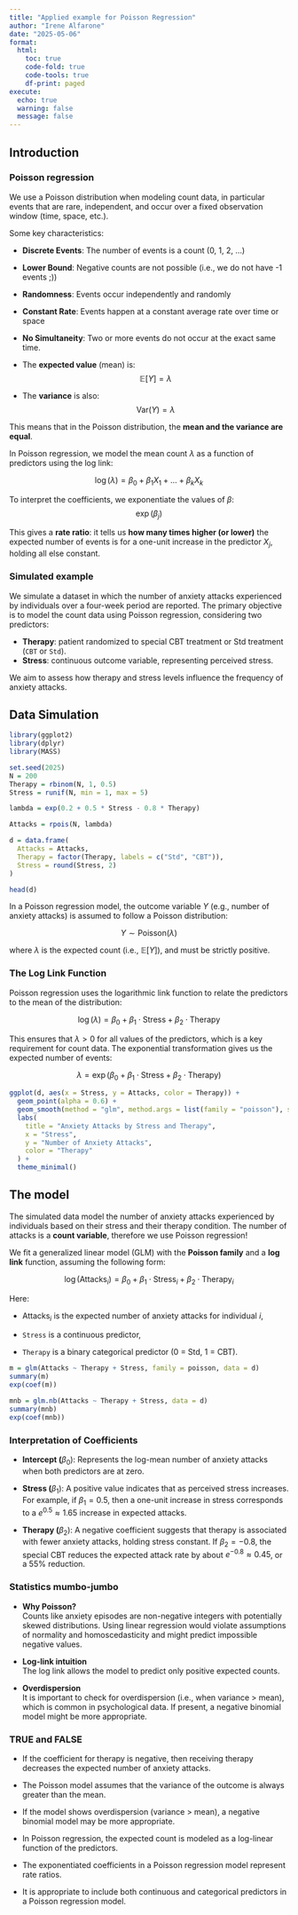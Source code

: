 ```yaml
---
title: "Applied example for Poisson Regression"
author: "Irene Alfarone"
date: "2025-05-06"
format:
  html:
    toc: true
    code-fold: true
    code-tools: true
    df-print: paged
execute:
  echo: true
  warning: false
  message: false
---
```


## Introduction

### Poisson regression

We use a Poisson distribution when modeling count data, in particular events that are rare, independent, and occur over a fixed observation window (time, space, etc.).

Some key characteristics:

-   **Discrete Events**: The number of events is a count (0, 1, 2, ...)

-   **Lower Bound**: Negative counts are not possible (i.e., we do not have -1 events ;))

-   **Randomness**: Events occur independently and randomly

-   **Constant Rate**: Events happen at a constant average rate over time or space

-   **No Simultaneity**: Two or more events do not occur at the exact same time.

-   The **expected value** (mean) is:\
    $$
    \mathbb{E}[Y] = \lambda
    $$

-   The **variance** is also:\
    $$
    \text{Var}(Y) = \lambda
    $$

This means that in the Poisson distribution, the **mean and the variance are equal**.

In Poisson regression, we model the mean count $\lambda$ as a function of predictors using the log link:

$$
\log(\lambda) = \beta_0 + \beta_1 X_1 + \dots + \beta_k X_k
$$

To interpret the coefficients, we exponentiate the values of $\beta$:\
$$
  \exp(\beta_j)
  $$

This gives a **rate ratio**: it tells us **how many times higher (or lower)** the expected number of events is for a one-unit increase in the predictor $X_j$, holding all else constant.

### Simulated example

We simulate a dataset in which the number of anxiety attacks experienced by individuals over a four-week period are reported. The primary objective is to model the count data using Poisson regression, considering two predictors:

-   **Therapy**: patient randomized to special CBT treatment or Std treatment (`CBT` or `Std`).
-   **Stress**: continuous outcome variable, representing perceived stress.

We aim to assess how therapy and stress levels influence the frequency of anxiety attacks.

## Data Simulation

```r
library(ggplot2)
library(dplyr)
library(MASS)

set.seed(2025)  
N = 200
Therapy = rbinom(N, 1, 0.5)
Stress = runif(N, min = 1, max = 5)

lambda = exp(0.2 + 0.5 * Stress - 0.8 * Therapy)

Attacks = rpois(N, lambda)

d = data.frame(
  Attacks = Attacks,
  Therapy = factor(Therapy, labels = c("Std", "CBT")),
  Stress = round(Stress, 2)
)

head(d)
```

In a Poisson regression model, the outcome variable $Y$ (e.g., number of anxiety attacks) is assumed to follow a Poisson distribution:

$$
Y \sim \text{Poisson}(\lambda)
$$

where $\lambda$ is the expected count (i.e., $\mathbb{E}[Y]$), and must be strictly positive.

### The Log Link Function

Poisson regression uses the logarithmic link function to relate the predictors to the mean of the distribution:

$$
\log(\lambda) = \beta_0 + \beta_1 \cdot \text{Stress} + \beta_2 \cdot \text{Therapy}
$$

This ensures that $\lambda > 0$ for all values of the predictors, which is a key requirement for count data. The exponential transformation gives us the expected number of events:

$$
\lambda = \exp(\beta_0 + \beta_1 \cdot \text{Stress} + \beta_2 \cdot \text{Therapy})
$$

```r
ggplot(d, aes(x = Stress, y = Attacks, color = Therapy)) +
  geom_point(alpha = 0.6) +
  geom_smooth(method = "glm", method.args = list(family = "poisson"), se = FALSE) +
  labs(
    title = "Anxiety Attacks by Stress and Therapy",
    x = "Stress",
    y = "Number of Anxiety Attacks",
    color = "Therapy"
  ) +
  theme_minimal()
```

## The model

The simulated data model the number of anxiety attacks experienced by individuals based on their stress and their therapy condition. The number of attacks is a **count variable**, therefore we use Poisson regression!

We fit a generalized linear model (GLM) with the **Poisson family** and a **log link** function, assuming the following form:

$$
\log(\mathrm{Attacks}_i) = \beta_0 + \beta_1 \cdot \text{Stress}_i + \beta_2 \cdot \text{Therapy}_i
$$

Here:

-   $\mathrm{Attacks}_i$ is the expected number of anxiety attacks for individual $i$,

-   `Stress` is a continuous predictor,

-   `Therapy` is a binary categorical predictor (0 = Std, 1 = CBT).

```r
m = glm(Attacks ~ Therapy + Stress, family = poisson, data = d)
summary(m)
exp(coef(m))
```

```r
mnb = glm.nb(Attacks ~ Therapy + Stress, data = d)
summary(mnb)
exp(coef(mnb))
```

### Interpretation of Coefficients

-   **Intercept (**$\beta_0$): Represents the log-mean number of anxiety attacks when both predictors are at zero.

-   **Stress (**$\beta_1$): A positive value indicates that as perceived stress increases. For example, if $\beta_1 = 0.5$, then a one-unit increase in stress corresponds to a $e^{0.5} \approx 1.65$ increase in expected attacks.

-   **Therapy (**$\beta_2$): A negative coefficient suggests that therapy is associated with fewer anxiety attacks, holding stress constant. If $\beta_2 = -0.8$, the special CBT reduces the expected attack rate by about $e^{-0.8} \approx 0.45$, or a 55% reduction.

### Statistics mumbo-jumbo

-   **Why Poisson?**\
    Counts like anxiety episodes are non-negative integers with potentially skewed distributions. Using linear regression would violate assumptions of normality and homoscedasticity and might predict impossible negative values.

-   **Log-link intuition**\
    The log link allows the model to predict only positive expected counts.

-   **Overdispersion**\
    It is important to check for overdispersion (i.e., when variance \> mean), which is common in psychological data. If present, a negative binomial model might be more appropriate.

### TRUE and FALSE

-   If the coefficient for therapy is negative, then receiving therapy decreases the expected number of anxiety attacks.

-   The Poisson model assumes that the variance of the outcome is always greater than the mean.

-   If the model shows overdispersion (variance \> mean), a negative binomial model may be more appropriate.

-   In Poisson regression, the expected count is modeled as a log-linear function of the predictors.

-   The exponentiated coefficients in a Poisson regression model represent rate ratios.

-   It is appropriate to include both continuous and categorical predictors in a Poisson regression model.
